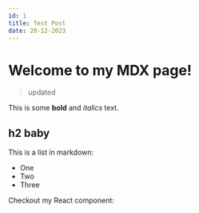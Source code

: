 ```yaml
---
id: 1
title: Test Post
date: 20-12-2023
---
```


# Welcome to my MDX page!

> updated

This is some **bold** and _italics_ text.

## h2 baby

This is a list in markdown:

- One
- Two
- Three

Checkout my React component:

<CrazyBox />
